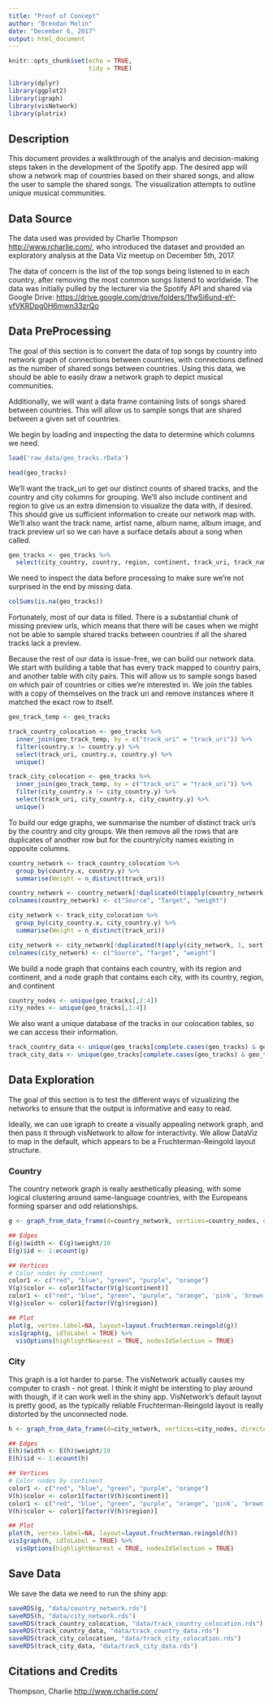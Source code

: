 ```yaml
---
title: "Proof of Concept"
author: "Brendan Molin"
date: "December 6, 2017"
output: html_document
---
```


```r
knitr::opts_chunk$set(echo = TRUE,
                      tidy = TRUE)
```

```r
library(dplyr)
library(ggplot2)
library(igraph)
library(visNetwork)
library(plotrix)
```

## Description

This document provides a walkthrough of the analyis and decision-making steps taken in the development of the Spotify app.  The desired app will show a network map of countries based on their shared songs, and allow the user to sample the shared songs.  The visualization attempts to outline unique musical communities.

## Data Source

The data used was provided by Charlie Thompson <http://www.rcharlie.com/>, who introduced the dataset and provided an exploratory analysis at the Data Viz meetup on December 5th, 2017.

The data of concern is the list of the top songs being listened to in each country, after removing the most common songs listend to worldwide.  The data was initially pulled by the lecturer via the Spotify API and shared via Google Drive: <https://drive.google.com/drive/folders/1fwSi6und-eY-yfVKRDpg0H6mwn33zrQo>

## Data PreProcessing

The goal of this section is to convert the data of top songs by country into network graph of connections between countries, with connections defined as the number of shared songs between countries.  Using this data, we should be able to easily draw a network graph to depict musical communities.

Additionally, we will want a data frame containing lists of songs shared between countries.  This will allow us to sample songs that are shared between a given set of countries.

We begin by loading and inspecting the data to determine which columns we need.

```r
load('raw_data/geo_tracks.rData')
```

```r
head(geo_tracks)
```

We'll want the track_uri to get our distinct counts of shared tracks, and the country and city columns for grouping.  We'll also include continent and region to give us an extra dimension to visualize the data with, if desired.  This should give us sufficient information to create our network map with.  We'll also want the track name, artist name, album name, album image, and track preview url so we can have a surface details about a song when called.

```r
geo_tracks <- geo_tracks %>%
  select(city_country, country, region, continent, track_uri, track_name, artist_name, album_name, album_img, track_preview_url)
```

We need to inspect the data before processing to make sure we're not surprised in the end by missing data.

```r
colSums(is.na(geo_tracks))
```

Fortunately, most of our data is filled.  There is a substantial chunk of missing preview urls, which means that there will be cases when we might not be able to sample shared tracks between countries if all the shared tracks lack a preview.

Because the rest of our data is issue-free, we can build our network data.  We start with building a table that has every track mapped to country pairs, and another table with city pairs.  This will allow us to sample songs based on which pair of countries or cities we're interested in.  We join the tables with a copy of themselves on the track uri and remove instances where it matched the exact row to itself.  

```r
geo_track_temp <- geo_tracks

track_country_colocation <- geo_tracks %>%
  inner_join(geo_track_temp, by = c("track_uri" = "track_uri")) %>%
  filter(country.x != country.y) %>%
  select(track_uri, country.x, country.y) %>%
  unique()

track_city_colocation <- geo_tracks %>%
  inner_join(geo_track_temp, by = c("track_uri" = "track_uri")) %>%
  filter(city_country.x != city_country.y) %>%
  select(track_uri, city_country.x, city_country.y) %>%
  unique()
```

To build our edge graphs, we summarise the number of distinct track uri's by the country and city groups.  We then remove all the rows that are duplicates of another row but for the country/city names existing in opposite columns.

```r
country_network <- track_country_colocation %>%
  group_by(country.x, country.y) %>%
  summarise(Weight = n_distinct(track_uri))

country_network <- country_network[!duplicated(t(apply(country_network, 1, sort))),]
colnames(country_network) <- c("Source", "Target", "weight")

city_network <- track_city_colocation %>%
  group_by(city_country.x, city_country.y) %>%
  summarise(Weight = n_distinct(track_uri))

city_network <- city_network[!duplicated(t(apply(city_network, 1, sort))),]
colnames(city_network) <- c("Source", "Target", "weight")
```

We build a node graph that contains each country, with its region and continent, and a node graph that contains each city, with its country, region, and continent

```r
country_nodes <- unique(geo_tracks[,2:4])
city_nodes <- unique(geo_tracks[,1:4])
```

We also want a unique database of the tracks in our colocation tables, so we can access their information.

```r
track_country_data <- unique(geo_tracks[complete.cases(geo_tracks) & geo_tracks$track_uri %in% track_country_colocation$track_uri,5:10])
track_city_data <- unique(geo_tracks[complete.cases(geo_tracks) & geo_tracks$track_uri %in% track_city_colocation$track_uri,5:10])
```

## Data Exploration

The goal of this section is to test the different ways of vizualizing the networks to ensure that the output is informative and easy to read.

Ideally, we can use igraph to create a visually appealing network graph, and then pass it through visNetwork to allow for interactivity.  We allow DataViz to map in the default, which appears to be a Fruchterman-Reingold layout structure.

### Country

The country network graph is really aesthetically pleasing, with some logical clustering around same-language countries, with the Europeans forming sparser and odd relationships.
```r
g <- graph_from_data_frame(d=country_network, vertices=country_nodes, directed=F)

## Edges
E(g)$width <- E(g)$weight/10
E(g)$id <- 1:ecount(g)

## Vertices
# Color nodes by continent
color1 <- c("red", "blue", "green", "purple", "orange")
V(g)$color <- color1[factor(V(g)$continent)]
color1 <- c("red", "blue", "green", "purple", "orange", 'pink', 'brown', 'black', 'lightblue', 'lightgreen', 'grey', 'pink', 'yellow', 'lightgrey')
V(g)$color <- color1[factor(V(g)$region)]

## Plot
plot(g, vertex.label=NA, layout=layout.fruchterman.reingold(g))
visIgraph(g, idToLabel = TRUE) %>% 
  visOptions(highlightNearest = TRUE, nodesIdSelection = TRUE)
```

### City

This graph is a lot harder to parse.  The visNetwork actually causes my computer to crash - not great.  I think it might be intersting to play around with though, if it can work well in the shiny app.  VisNetwork's default layout is pretty good, as the typically reliable Fruchterman-Reingold layout is really distorted by the unconnected node.

```r
h <- graph_from_data_frame(d=city_network, vertices=city_nodes, directed=F)

## Edges
E(h)$width <- E(h)$weight/10
E(h)$id <- 1:ecount(h)

## Vertices
# Color nodes by continent
color1 <- c("red", "blue", "green", "purple", "orange")
V(h)$color <- color1[factor(V(h)$continent)]
color1 <- c("red", "blue", "green", "purple", "orange", 'pink', 'brown', 'black', 'lightblue', 'lightgreen', 'grey', 'pink', 'yellow', 'lightgrey')
V(h)$color <- color1[factor(V(h)$region)]

## Plot
plot(h, vertex.label=NA, layout=layout.fruchterman.reingold(h))
visIgraph(h, idToLabel = TRUE) %>% 
  visOptions(highlightNearest = TRUE, nodesIdSelection = TRUE)
```

## Save Data

We save the data we need to run the shiny app:

```r
saveRDS(g, "data/country_network.rds")
saveRDS(h, "data/city_network.rds")
saveRDS(track_country_colocation, "data/track_country_colocation.rds")
saveRDS(track_country_data, "data/track_country_data.rds")
saveRDS(track_city_colocation, "data/track_city_colocation.rds")
saveRDS(track_city_data, "data/track_city_data.rds")
```

## Citations and Credits

Thompson, Charlie
<http://www.rcharlie.com/>